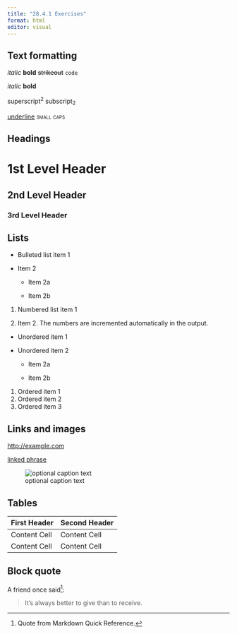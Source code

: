 ```yaml
---
title: "28.4.1 Exercises"
format: html
editor: visual
---
```


## Text formatting

*italic* **bold** ~~strikeout~~ `code`

*italic* **bold**

superscript^2^ subscript~2~

[underline]{.underline} [small caps]{.smallcaps}

## Headings

# 1st Level Header

## 2nd Level Header

### 3rd Level Header

## Lists

-   Bulleted list item 1

-   Item 2

    -   Item 2a

    -   Item 2b

1.  Numbered list item 1

2.  Item 2. The numbers are incremented automatically in the output.

-   Unordered item 1

-   Unordered item 2

    -   Item 2a

    -   Item 2b

1.  Ordered item 1
2.  Ordered item 2
3.  Ordered item 3

## Links and images

<http://example.com>

[linked phrase](http://example.com)

![optional caption text](quarto/quarto.png){fig-alt="Quarto logo and the word quarto spelled in small case letters"}

## Tables

| First Header | Second Header |
|--------------|---------------|
| Content Cell | Content Cell  |
| Content Cell | Content Cell  |

## Block quote

A friend once said[^1]:

[^1]: Quote from Markdown Quick Reference.

> It's always better to give than to receive.
